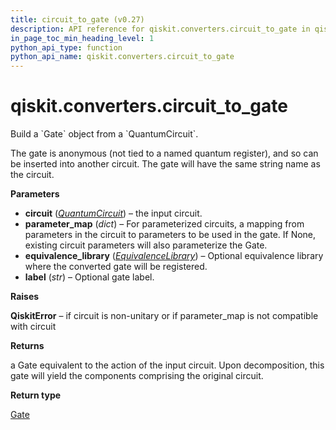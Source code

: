 ```yaml
---
title: circuit_to_gate (v0.27)
description: API reference for qiskit.converters.circuit_to_gate in qiskit v0.27
in_page_toc_min_heading_level: 1
python_api_type: function
python_api_name: qiskit.converters.circuit_to_gate
---
```


<span id="qiskit-converters-circuit-to-gate" />

# qiskit.converters.circuit\_to\_gate

<Function id="qiskit.converters.circuit_to_gate" isDedicatedPage={true} github="https://github.com/qiskit/qiskit/tree/stable/0.17/qiskit/converters/circuit_to_gate.py" signature="circuit_to_gate(circuit, parameter_map=None, equivalence_library=None, label=None)">
  Build a `Gate` object from a `QuantumCircuit`.

  The gate is anonymous (not tied to a named quantum register), and so can be inserted into another circuit. The gate will have the same string name as the circuit.

  **Parameters**

  *   **circuit** ([*QuantumCircuit*](qiskit.circuit.QuantumCircuit "qiskit.circuit.QuantumCircuit")) – the input circuit.
  *   **parameter\_map** (*dict*) – For parameterized circuits, a mapping from parameters in the circuit to parameters to be used in the gate. If None, existing circuit parameters will also parameterize the Gate.
  *   **equivalence\_library** ([*EquivalenceLibrary*](qiskit.circuit.EquivalenceLibrary "qiskit.circuit.EquivalenceLibrary")) – Optional equivalence library where the converted gate will be registered.
  *   **label** (*str*) – Optional gate label.

  **Raises**

  **QiskitError** – if circuit is non-unitary or if parameter\_map is not compatible with circuit

  **Returns**

  a Gate equivalent to the action of the input circuit. Upon decomposition, this gate will yield the components comprising the original circuit.

  **Return type**

  [Gate](qiskit.circuit.Gate "qiskit.circuit.Gate")
</Function>


